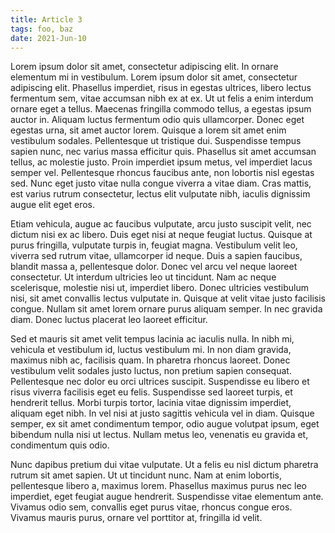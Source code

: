 ```yaml
---
title: Article 3
tags: foo, baz
date: 2021-Jun-10
---
```


Lorem ipsum dolor sit amet, consectetur adipiscing elit. In ornare elementum mi in vestibulum. Lorem ipsum dolor sit amet, consectetur adipiscing elit. Phasellus imperdiet, risus in egestas ultrices, libero lectus fermentum sem, vitae accumsan nibh ex at ex. Ut ut felis a enim interdum ornare eget a tellus. Maecenas fringilla commodo tellus, a egestas ipsum auctor in. Aliquam luctus fermentum odio quis ullamcorper. Donec eget egestas urna, sit amet auctor lorem. Quisque a lorem sit amet enim vestibulum sodales. Pellentesque ut tristique dui. Suspendisse tempus sapien nunc, nec varius massa efficitur quis. Phasellus sit amet accumsan tellus, ac molestie justo. Proin imperdiet ipsum metus, vel imperdiet lacus semper vel. Pellentesque rhoncus faucibus ante, non lobortis nisl egestas sed. Nunc eget justo vitae nulla congue viverra a vitae diam. Cras mattis, est varius rutrum consectetur, lectus elit vulputate nibh, iaculis dignissim augue elit eget eros.

Etiam vehicula, augue ac faucibus vulputate, arcu justo suscipit velit, nec dictum nisi ex ac libero. Duis eget nisi at neque feugiat luctus. Quisque at purus fringilla, vulputate turpis in, feugiat magna. Vestibulum velit leo, viverra sed rutrum vitae, ullamcorper id neque. Duis a sapien faucibus, blandit massa a, pellentesque dolor. Donec vel arcu vel neque laoreet consectetur. Ut interdum ultricies leo ut tincidunt. Nam ac neque scelerisque, molestie nisi ut, imperdiet libero. Donec ultricies vestibulum nisi, sit amet convallis lectus vulputate in. Quisque at velit vitae justo facilisis congue. Nullam sit amet lorem ornare purus aliquam semper. In nec gravida diam. Donec luctus placerat leo laoreet efficitur.

Sed et mauris sit amet velit tempus lacinia ac iaculis nulla. In nibh mi, vehicula et vestibulum id, luctus vestibulum mi. In non diam gravida, maximus nibh ac, facilisis quam. In pharetra rhoncus laoreet. Donec vestibulum velit sodales justo luctus, non pretium sapien consequat. Pellentesque nec dolor eu orci ultrices suscipit. Suspendisse eu libero et risus viverra facilisis eget eu felis. Suspendisse sed laoreet turpis, et hendrerit tellus. Morbi turpis tortor, lacinia vitae dignissim imperdiet, aliquam eget nibh. In vel nisi at justo sagittis vehicula vel in diam. Quisque semper, ex sit amet condimentum tempor, odio augue volutpat ipsum, eget bibendum nulla nisi ut lectus. Nullam metus leo, venenatis eu gravida et, condimentum quis odio.

Nunc dapibus pretium dui vitae vulputate. Ut a felis eu nisl dictum pharetra rutrum sit amet sapien. Ut ut tincidunt nunc. Nam at enim lobortis, pellentesque libero a, maximus lorem. Phasellus maximus purus nec leo imperdiet, eget feugiat augue hendrerit. Suspendisse vitae elementum ante. Vivamus odio sem, convallis eget purus vitae, rhoncus congue eros. Vivamus mauris purus, ornare vel porttitor at, fringilla id velit.
